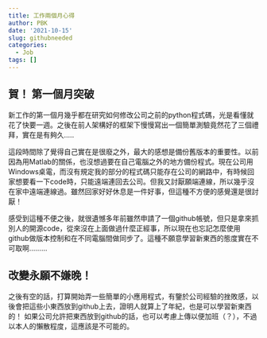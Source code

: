 ```yaml
---
title: 工作兩個月心得
author: PBK
date: '2021-10-15'
slug: githubneeded
categories:
  - Job
tags: []
---
```

## 賀！ 第一個月突破
新工作的第一個月幾乎都在研究如何修改公司之前的python程式碼，光是看懂就花了快要一週。之後在前人架構好的框架下慢慢寫出一個簡單測驗竟然花了三個禮拜，實在是有夠久.....

這段時間除了覺得自己實在是很廢之外，最大的感想是備份舊版本的重要性。以前因為用Matlab的關係，也沒想過要在自己電腦之外的地方備份程式。現在公司用Windows桌電，而沒有規定我的部分的程式碼只能存在公司的網路中，有時候回家想要看一下code時，只能遠端連回去公司。但我又討厭願端連線，所以幾乎沒在家中遠端連線過。雖然回家好好休息是一件好事，但這種不方便的感覺還是很討厭！

感受到這種不便之後，就很遺憾多年前雖然申請了一個github帳號，但只是拿來抓別人的開源code，從來沒在上面做過什麼正經事，所以現在也忘記怎麼使用github做版本控制和在不同電腦間做同步了。這種不願意學習新東西的態度實在不可取啊.........

## 改變永願不嫌晚！
之後有空的話，打算開始弄一些簡單的小應用程式，有鑒於公司經驗的挫敗感，以後會把這些小東西放到github上去，證明人就算上了年紀，也是可以學習新東西的！ 如果公司允許把東西放到github的話，也可以考慮上傳以便加班（？），不過以本人的懶散程度，這應該是不可能的。